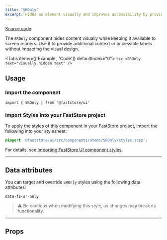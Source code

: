 ```yaml
---
title: "SROnly"
excerpt: Hides an element visually and improves accessibility by providing text to screen readers.
---
```


[<i class="fa-brands fa-github"></i> Source code](https://github.com/vtex/faststore/tree/main/packages/components/src/atoms/SROnly)

The `SROnly` component hides content visually while keeping it available to screen readers. Use it to provide additional context or accessible labels without impacting the visual design.

<Tabs items={['Example', 'Code']} defaultIndex="0">
  <Tab>
    <OverviewSection>
      <SROnly text="visually hidden text" />
    </OverviewSection>
  </Tab>
  <Tab>
    ```tsx
    <SROnly text="visually hidden text" />
    ```
  </Tab>
</Tabs>

## Usage

### Import the component

```tsx
import { SROnly } from '@faststore/ui'
```

### Import Styles into your FastStore project

To apply the styles of this component in your FastStore project, import the following into your stylesheet:

```scss
@import '@faststore/ui/src/components/atoms/SROnly/styles.scss';
```

For details, see [Importing FastStore UI component styles](https://developers.vtex.com/docs/guides/faststore/using-themes-importing-ui-components-styles).

---

## Data attributes

You can target and override `SROnly` styles using the following data attributes:

`data-fs-sr-only`

>⚠️ Be cautious when modifying this style, as changes may break its functionality.

---

## Props

<PropsSection propsList={propsSROnly} />
